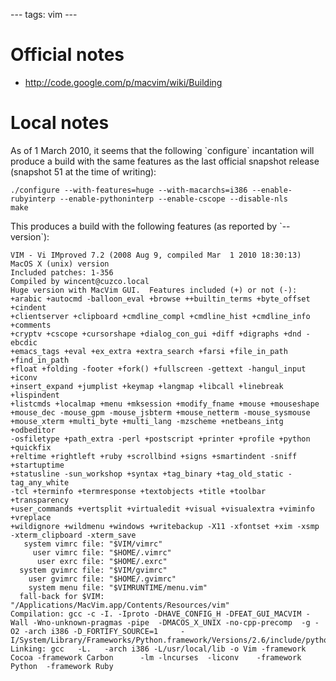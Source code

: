 ---
tags: vim
---
= Official notes =

* http://code.google.com/p/macvim/wiki/Building

= Local notes =

As of 1 March 2010, it seems that the following `configure` incantation will produce a build with the same features as the last official snapshot release (snapshot 51 at the time of writing):

 ./configure --with-features=huge --with-macarchs=i386 --enable-rubyinterp --enable-pythoninterp --enable-cscope --disable-nls
 make

This produces a build with the following features (as reported by `--version`):

<pre>VIM - Vi IMproved 7.2 (2008 Aug 9, compiled Mar  1 2010 18:30:13)
MacOS X (unix) version
Included patches: 1-356
Compiled by wincent@cuzco.local
Huge version with MacVim GUI.  Features included (+) or not (-):
+arabic +autocmd -balloon_eval +browse ++builtin_terms +byte_offset +cindent 
+clientserver +clipboard +cmdline_compl +cmdline_hist +cmdline_info +comments 
+cryptv +cscope +cursorshape +dialog_con_gui +diff +digraphs +dnd -ebcdic 
+emacs_tags +eval +ex_extra +extra_search +farsi +file_in_path +find_in_path 
+float +folding -footer +fork() +fullscreen -gettext -hangul_input +iconv 
+insert_expand +jumplist +keymap +langmap +libcall +linebreak +lispindent 
+listcmds +localmap +menu +mksession +modify_fname +mouse +mouseshape 
+mouse_dec -mouse_gpm -mouse_jsbterm +mouse_netterm -mouse_sysmouse 
+mouse_xterm +multi_byte +multi_lang -mzscheme +netbeans_intg +odbeditor 
-osfiletype +path_extra -perl +postscript +printer +profile +python +quickfix 
+reltime +rightleft +ruby +scrollbind +signs +smartindent -sniff +startuptime 
+statusline -sun_workshop +syntax +tag_binary +tag_old_static -tag_any_white 
-tcl +terminfo +termresponse +textobjects +title +toolbar +transparency 
+user_commands +vertsplit +virtualedit +visual +visualextra +viminfo +vreplace 
+wildignore +wildmenu +windows +writebackup -X11 -xfontset +xim -xsmp 
-xterm_clipboard -xterm_save 
   system vimrc file: "$VIM/vimrc"
     user vimrc file: "$HOME/.vimrc"
      user exrc file: "$HOME/.exrc"
  system gvimrc file: "$VIM/gvimrc"
    user gvimrc file: "$HOME/.gvimrc"
    system menu file: "$VIMRUNTIME/menu.vim"
  fall-back for $VIM: "/Applications/MacVim.app/Contents/Resources/vim"
Compilation: gcc -c -I. -Iproto -DHAVE_CONFIG_H -DFEAT_GUI_MACVIM -Wall -Wno-unknown-pragmas -pipe  -DMACOS_X_UNIX -no-cpp-precomp  -g -O2 -arch i386 -D_FORTIFY_SOURCE=1     -I/System/Library/Frameworks/Python.framework/Versions/2.6/include/python2.6   
Linking: gcc   -L.   -arch i386 -L/usr/local/lib -o Vim -framework Cocoa -framework Carbon      -lm -lncurses  -liconv    -framework Python  -framework Ruby</pre>
